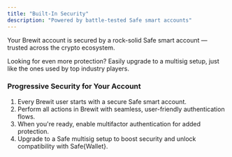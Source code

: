 ```yaml
---
title: "Built-In Security"
description: "Powered by battle-tested Safe smart accounts"
---
```


Your Brewit account is secured by a rock-solid Safe smart account — trusted across the crypto ecosystem.

Looking for even more protection? Easily upgrade to a multisig setup, just like the ones used by top industry players.

### Progressive Security for Your Account

1. Every Brewit user starts with a secure Safe smart account.
2. Perform all actions in Brewit with seamless, user-friendly authentication flows.
3. When you're ready, enable multifactor authentication for added protection.
4. Upgrade to a Safe multisig setup to boost security and unlock compatibility with Safe{Wallet}.
